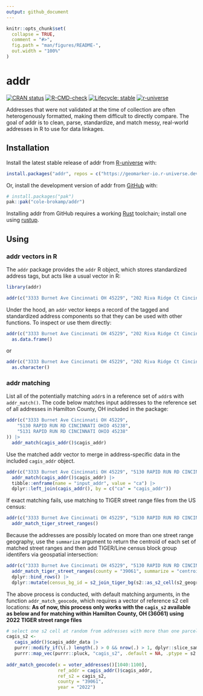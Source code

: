 ```yaml
---
output: github_document
---
```


<!-- README.md is generated from README.Rmd. Please edit that file -->

```r
knitr::opts_chunk$set(
  collapse = TRUE,
  comment = "#>",
  fig.path = "man/figures/README-",
  out.width = "100%"
)
```

# addr

<!-- badges: start -->
[![CRAN status](https://www.r-pkg.org/badges/version/addr)](https://CRAN.R-project.org/package=addr)
[![R-CMD-check](https://github.com/cole-brokamp/addr/actions/workflows/R-CMD-check.yaml/badge.svg)](https://github.com/cole-brokamp/addr/actions/workflows/R-CMD-check.yaml)
[![Lifecycle: stable](https://img.shields.io/badge/lifecycle-stable-brightgreen.svg)](https://lifecycle.r-lib.org/articles/stages.html#stable)
[![r-universe](https://geomarker-io.r-universe.dev/badges/addr)](https://geomarker-io.r-universe.dev/addr)
<!-- badges: end -->

Addresses that were not validated at the time of collection are often heterogenously formatted, making them difficult to directly compare. 
The goal of addr is to clean, parse, standardize, and match messy, real-world addresses in R to use for data linkages.

## Installation

Install the latest stable release of addr from [R-universe](https://r-universe.dev) with:

``` r
install.packages("addr", repos = c("https://geomarker-io.r-universe.dev", "https://cloud.r-project.org"))
```

Or, install the development version of addr from [GitHub](https://github.com/) with:

``` r
# install.packages("pak")
pak::pak("cole-brokamp/addr")
```

Installing addr from GitHub requires a working [Rust](https://www.rust-lang.org/learn/get-started) toolchain; install one using [rustup](https://www.rust-lang.org/tools/install).

## Using

### addr vectors in R

The `addr` package provides the `addr` R object, which stores standardized address tags, but acts like a usual vector in R:

```r
library(addr)
```

```r
addr(c("3333 Burnet Ave Cincinnati OH 45229", "202 Riva Ridge Ct Cincinnati OH 45140"))
```

Under the hood, an `addr` vector keeps a record of the tagged and standardized address components so that they can be used with other functions. To inspect or use them directly:

```r
addr(c("3333 Burnet Ave Cincinnati OH 45229", "202 Riva Ridge Ct Cincinnati OH 45140")) |>
  as.data.frame()
```

or

```r
addr(c("3333 Burnet Ave Cincinnati OH 45229", "202 Riva Ridge Ct Cincinnati OH 45140")) |>
  as.character()
```

### addr matching

List all of the potentially matching `addr`s in a reference set of `addr`s with `addr_match()`. The code below matches input addresses to the reference set of all addresses in Hamilton County, OH included in the package:

```r
addr(c("3333 Burnet Ave Cincinnati OH 45229", 
    "5130 RAPID RUN RD CINCINNATI OHIO 45238",
    "5131 RAPID RUN RD CINCINNATI OHIO 45238"
)) |>
  addr_match(cagis_addr()$cagis_addr)
```

Use the matched addr vector to merge in address-specific data in the included `cagis_addr` object.

```r
addr(c("3333 Burnet Ave Cincinnati OH 45229", "5130 RAPID RUN RD CINCINNATI OHIO 45238")) |>
  addr_match(cagis_addr()$cagis_addr) |>
  tibble::enframe(name = "input_addr", value = "ca") |>
  dplyr::left_join(cagis_addr(), by = c("ca" = "cagis_addr"))
```

If exact matching fails, use matching to TIGER street range files from the US census:

```r
addr(c("3333 Burnet Ave Cincinnati OH 45229", "5130 RAPID RUN RD CINCINNATI OHIO 45238")) |>
  addr_match_tiger_street_ranges()
```

Because the addresses are possibly located on more than one street range geography, use the `summarize` argument to return the centroid of each set of matched street ranges and then add TIGER/Line census block group identifers via geospatial intersection:

```r
addr(c("3333 Burnet Ave Cincinnati OH 45229", "5130 RAPID RUN RD CINCINNATI OHIO 45238")) |>
  addr_match_tiger_street_ranges(county = "39061", summarize = "centroid") |>
  dplyr::bind_rows() |>
  dplyr::mutate(census_bg_id = s2_join_tiger_bg(s2::as_s2_cell(s2_geography)))
```

The above process is conducted, with default matching arguments, in the function `addr_match_geocode`, which requires a vector of reference s2 cell locations:  **As of now, this process only works with the `cagis_s2` available as below and for matching within Hamilton County, OH (36061) using 2022 TIGER street range files**

```r

# select one s2 cell at random from addresses with more than one parcel identifier and coordinates
cagis_s2 <-
   cagis_addr()$cagis_addr_data |>
   purrr::modify_if(\(.) length(.) > 0 && nrow(.) > 1, dplyr::slice_sample, n = 1) |>
   purrr::map_vec(purrr::pluck, "cagis_s2", .default = NA, .ptype = s2::s2_cell())
   
addr_match_geocode(x = voter_addresses()[1040:1100], 
                   ref_addr = cagis_addr()$cagis_addr,
				   ref_s2 = cagis_s2,
				   county = "39061",
				   year = "2022")
```
